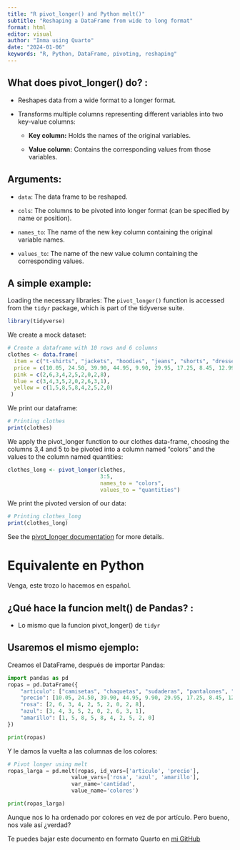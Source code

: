 ---
title: "R pivot_longer() and Python melt()"
subtitle: "Reshaping a DataFrame from wide to long format"
format: html
editor: visual
author: "Inma using Quarto"
date: "2024-01-06"
keywords: "R, Python, DataFrame, pivoting, reshaping"
---

## What does pivot_longer() do? :

-   Reshapes data from a wide format to a longer format.

-   Transforms multiple columns representing different variables into two key-value columns:

    -   **Key column:** Holds the names of the original variables.

    -   **Value column:** Contains the corresponding values from those variables.

## Arguments:

-   `data`: The data frame to be reshaped.

-   `cols`: The columns to be pivoted into longer format (can be specified by name or position).

-   `names_to`: The name of the new key column containing the original variable names.

-   `values_to`: The name of the new value column containing the corresponding values.

## A simple example:

Loading the necessary libraries: The `pivot_longer()` function is accessed from the `tidyr` package, which is part of the tidyverse suite. 

```{r, echo=TRUE, message=FALSE, warning=FALSE}
library(tidyverse)
```

We create a mock dataset:

```{r, echo=TRUE, message=FALSE, warning=FALSE}
# Create a dataframe with 10 rows and 6 columns
clothes <- data.frame(
  item = c("t-shirts", "jackets", "hoodies", "jeans", "shorts", "dresses", "skirts", "scarfs", "leggings", "gloves"),
  price = c(10.05, 24.50, 39.90, 44.95, 9.90, 29.95, 17.25, 8.45, 12.99, 7.55),
  pink = c(2,6,3,4,2,5,2,0,2,8),
  blue = c(3,4,3,5,2,0,2,6,3,1),
  yellow = c(1,5,8,5,8,4,2,5,2,0)  
 )
```

We print our dataframe:

```{r, echo=TRUE, message=FALSE, warning=FALSE}
# Printing clothes
print(clothes)
```

We apply the pivot_longer function to our clothes data-frame, choosing the columns 3,4 and 5 to be pivoted into a column named "colors" and the values to the column named quantities:

```{r}
clothes_long <- pivot_longer(clothes,
                             3:5,
                             names_to = "colors",
                             values_to = "quantities")
```

We print the pivoted version of our data:

```{r}
# Printing clothes_long
print(clothes_long)
```

See the [pivot_longer documentation](https://search.r-project.org/CRAN/refmans/tidyr/html/pivot_longer.html) for more details.

# Equivalente en Python

Venga, este trozo lo hacemos en español.

## ¿Qué hace la funcion melt() de Pandas? :

-   Lo mismo que la funcion pivot_longer() de `tidyr`

## Usaremos el mismo ejemplo:

Creamos el DataFrame, después de importar Pandas:

```{python}
import pandas as pd
ropas = pd.DataFrame({
    "articulo": ["camisetas", "chaquetas", "sudaderas", "pantalones", "bermudas", "vestidos", "faldas", "bufandas", "mallas", "guantes"],
    "precio": [10.05, 24.50, 39.90, 44.95, 9.90, 29.95, 17.25, 8.45, 12.99, 7.55],
    "rosa": [2, 6, 3, 4, 2, 5, 2, 0, 2, 8],
    "azul": [3, 4, 3, 5, 2, 0, 2, 6, 3, 1],
    "amarillo": [1, 5, 8, 5, 8, 4, 2, 5, 2, 0]
})

print(ropas)
```

Y le damos la vuelta a las columnas de los colores:

```{python}
# Pivot longer using melt
ropas_larga = pd.melt(ropas, id_vars=['articulo', 'precio'],
                    value_vars=['rosa', 'azul', 'amarillo'],
                    var_name='cantidad', 
                    value_name='colores')

print(ropas_larga)
```

Aunque nos lo ha ordenado por colores en vez de por artículo. Pero bueno, nos vale así ¿verdad?

Te puedes bajar este documento en formato Quarto en [mi GitHub](https://github.com/)
